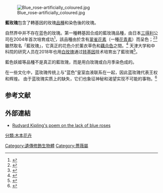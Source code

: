 {{noteTA
|G1=生命科學
}}
[[File:Blue_rose-artificially_coloured.jpg|thumb]]

'''藍玫瑰'''包含了轉基因的玫瑰[[品種|品種]]和染色後的玫瑰。

自然界中并不存在蓝色的玫瑰。第一種轉基因合成的藍玫瑰品種，由日本[[三得利|三得利]]公司在2004年首次培育成功<ref>{{Cite web |url=http://news.xinhuanet.com/st/2006-06/05/content_4646013.htm |title=5000多年基因難題破解 日本造出藍色玫瑰 |access-date=2016-05-18 |archive-date=2017-03-26 |archive-url=https://web.archive.org/web/20170326102334/http://news.xinhuanet.com/st/2006-06/05/content_4646013.htm |dead-url=no }}</ref>，該品種由於含有[[翠雀花素|翠雀花素]]（一種[[花青素|花青素]]）而呈色；<ref name=physorg>{{cite web|work=Phys.Org website|date=2005-04-04|url=http://www.physorg.com/news3581.html|title=Plant gene replacement results in the world's only blue rose|deadurl=no|archiveurl=https://web.archive.org/web/20120205020758/http://www.physorg.com/news3581.html|archivedate=2012-02-05|access-date=2019-09-13}}</ref><ref>{{cite news|author=Danielle Demetriou|date=2008-10-31|work=The Daily Telegraph|url=https://www.telegraph.co.uk/news/worldnews/asia/japan/3329213/Worlds-first-blue-roses-after-20-years-of-research.html|title=World's first blue roses after 20 years of research|deadurl=no|archiveurl=https://web.archive.org/web/20171203141250/http://www.telegraph.co.uk/news/worldnews/asia/japan/3329213/Worlds-first-blue-roses-after-20-years-of-research.html|archivedate=2017-12-03|accessdate=2019-09-13}}</ref>雖然取名「藍玫瑰」，它真正的花色介於薰衣草色和[[藕合色|藕合色]]之間。<ref>{{cite web|author=Nosowitz, Dan|date=2011-09-15|url=http://www.popsci.com/science/article/2011-09/suntory-creates-mythical-blue-or-um-lavender-ish-rose|title=Suntory Creates Mythical Blue (Or, Um, Lavender-ish) Rose|work=Popular Science|accessdate=2012-08-30|deadurl=no|archiveurl=https://web.archive.org/web/20111224182130/http://www.popsci.com/science/article/2011-09/suntory-creates-mythical-blue-or-um-lavender-ish-rose|archivedate=2011-12-24}}</ref>
天津大学和中科院的研究人员在2018年也用[[白玫瑰|白玫瑰]]通过[[转基因|转基因]]技术培育出了藍玫瑰<ref>{{cite journal |last1=Nanjaraj Urs |first1=Ankanahalli N. |last2=Hu |first2=Yiling |last3=Li |first3=Pengwei |last4=Yuchi |first4=Zhiguang |last5=Chen |first5=Yihua |last6=Zhang |first6=Yan |title=Cloning and Expression of a Nonribosomal Peptide Synthetase to Generate Blue Rose |journal=ACS Synthetic Biology |date=2018-09-18 |doi=10.1021/acssynbio.8b00187}}</ref>。

藍色妖姬等品種不是真正的藍玫瑰，而是用白玫瑰或白月季染色成的。

在一些文化中，蓝玫瑰传统上与"蓝色"皇室血液联系在一起，因此蓝玫瑰代表王权和辉煌。 由于蓝玫瑰实质上的缺失，它们也象征神秘和渴望实现不可能的事物。<ref>{{cite web|url=http://www.gardenguides.com/70125-blue-roses.html|title=About Blue Roses|work=GardenGuides|deadurl=yes|archiveurl=https://web.archive.org/web/20100713083157/http://www.gardenguides.com/70125-blue-roses.html|archivedate=2010-07-13|accessdate=2018-10-26}}</ref>

==参考文献==
{{reflist}}

== 外部連結 ==
*[https://web.archive.org/web/20130910002015/http://www.readbookonline.net/readOnLine/8771/ Rudyard Kipling's poem on the lack of blue roses]

{{Genetic engineering|state=autocollapse}}

[[Category:遺傳修飾生物體|Category:遺傳修飾生物體]]
[[Category:薔薇屬|Category:薔薇屬]]
[[分類:木本花卉|分類:木本花卉]]